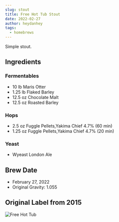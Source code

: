 ```yaml
---
slug: stout
title: Free Hot Tub Stout
date: 2022-02-27
author: heydanhey
tags:
  - homebrews
---
```


Simple stout.

## Ingredients

### Fermentables

- 10 lb Maris Otter 
- 1.25 lb Flaked Barley
- 12.5 oz Chocolate Malt
- 12.5 oz Roasted Barley

### Hops

- 2.5 oz Fuggle Pellets,Yakima Chief 4.7% (60 min)
- 1.25 oz Fuggle Pellets,Yakima Chief 4.7% (20 min)

### Yeast

- Wyeast London Ale

## Brew Date

- February 27, 2022
- Original Gravity: 1.055

## Original Label from 2015

![Free Hot Tub](/images/free-hot-tub-stout.png)
